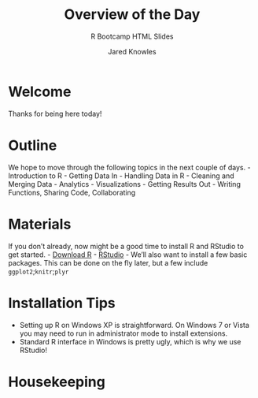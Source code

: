 % Overview of the Day
% R Bootcamp HTML Slides
% Jared Knowles


# Welcome
Thanks for being here today!

# Outline
We hope to move through the following topics in the next couple of days.
- Introduction to R
- Getting Data In
- Handling Data in R
- Cleaning and Merging Data 
- Analytics
- Visualizations
- Getting Results Out
- Writing Functions, Sharing Code, Collaborating

# Materials
If you don't already, now might be a good time to install R and RStudio to get started. 
- [Download R](http://cran.r-project.org/)
- [RStudio](http://www.rstudio.org/) 
- We'll also want to install a few basic packages. This can be done on the fly later, but a few include `ggplot2`;`knitr`;`plyr`

# Installation Tips
- Setting up R on Windows XP is straightforward. On Windows 7 or Vista you may need to run in administrator mode to install extensions.
- Standard R interface in Windows is pretty ugly, which is why we use RStudio!

# Housekeeping
